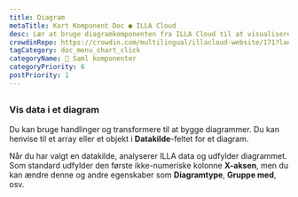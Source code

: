 ```yaml
---
title: Diagram
metaTitle: Kort Komponent Doc ● ILLA Cloud
desc: Lær at bruge diagramkomponenten fra ILLA Cloud til at visualisere data som grafer og diagrammer ved hjælp af Chart.js i dine applikationer.
crowdinRepo: https://crowdin.com/multilingual/illacloud-website/171?languages=da&filter=basic&value=0
tagCategory: doc_menu_chart_click
categoryName: 🧬 Saml komponenter
categoryPriority: 6
postPriority: 1
---
```


## <h2 hidden>Diagram</h2>

### Vis data i et diagram

Du kan bruge handlinger og transformere til at bygge diagrammer. Du kan henvise til et array eller et objekt i **Datakilde**-feltet for et diagram. 

Når du har valgt en datakilde, analyserer ILLA data og udfylder diagrammet. Som standard udfylder den første ikke-numeriske kolonne **X-aksen**, men du kan ændre denne og andre egenskaber som **Diagramtype**, **Gruppe med**, osv.

<img src='https://cdn.illacloud.com/official-website/img/docs/assemble/chart1.png' alt="" />

<img src='https://cdn.illacloud.com/official-website/img/docs/assemble/chart2.png' alt="" />
